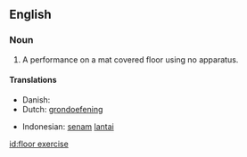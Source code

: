 ==English==

===Noun===
{{en-noun|sg=[[floor]] [[exercise]]}}

# {{context|gymnastics}} A performance on a mat covered floor using no apparatus.

====Translations====
{{trans-top|gymnastics without apparatus}}
*Danish: {{t|da|gulvøvelse}}
*Dutch: [[grondoefening]]
{{trans-mid}}
*Indonesian: [[senam]] [[lantai]]
{{trans-bottom}}
[[id:floor exercise]]